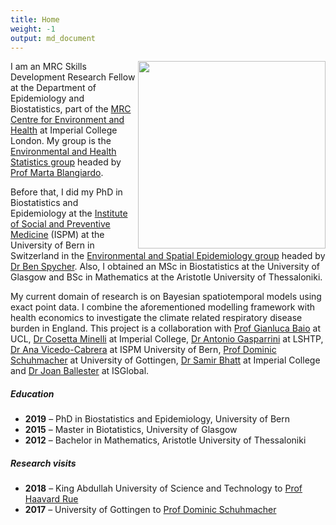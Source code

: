 ```yaml
---
title: Home
weight: -1
output: md_document
---
```


<img align="right" src="/images/me.png" width="300">

I am an MRC Skills Development Research Fellow at the Department of Epidemiology and Biostatistics, part of the [MRC Centre for Environment and Health](https://www.environment-health.ac.uk/) at Imperial College London. My group is the [Environmental and Health Statistics group](https://sites.google.com/view/envstats/home) headed by [Prof Marta Blangiardo](https://www.imperial.ac.uk/people/m.blangiardo).

Before that, Ι did my PhD in Biostatistics and Epidemiology at the [Institute of Social and Preventive Medicine](https://www.ispm.unibe.ch/) (ISPM) at the University of Bern in Switzerland in the [Environmental and Spatial Epidemiology group](https://www.ispm.unibe.ch/research/research_groups/environmental_and_spatial_epidemiology/index_eng.html) headed by [Dr Ben Spycher](https://www.ispm.unibe.ch/about_us/staff/spycher_ben/index_eng.html). Also, I obtained an MSc in Biostatistics at the University of Glasgow and BSc in Mathematics at the Aristotle University of Thessaloniki.

My current domain of research is on Bayesian spatiotemporal models using exact point data. I combine the aforementioned modelling framework with health economics to investigate the climate related respiratory disease burden in England. This project is a collaboration with [Prof Gianluca Baio](http://www.statistica.it/gianluca/) at UCL, [Dr Cosetta Minelli](https://www.imperial.ac.uk/people/cosetta.minelli1) at Imperial College, [Dr Antonio Gasparrini](http://www.ag-myresearch.com/) at LSHTP, [Dr Ana Vicedo-Cabrera](https://www.ispm.unibe.ch/about_us/staff/vicedo_cabrera_ana_maria/index_eng.html) at ISPM University of Bern, [Prof Dominic Schuhmacher](http://www.dominic.schuhmacher.name/) at University of Gottingen, [Dr Samir Bhatt](https://www.imperial.ac.uk/people/s.bhatt) at Imperial College and [Dr Joan Ballester](http://www.joanballester.eu/contact.html) at ISGlobal.

##### Education

* **2019** -- PhD in Biostatistics and Epidemiology, University of Bern
* **2015** -- Master in Biotatistics, University of Glasgow
* **2012** -- Bachelor in Mathematics, Aristotle University of Thessaloniki

##### Research visits

* **2018** -- King Abdullah University of Science and Technology to [Prof Haavard Rue](https://www.kaust.edu.sa/en/study/faculty/haavard-rue) 
* **2017** -- University of Gottingen to [Prof Dominic Schuhmacher](http://www.dominic.schuhmacher.name/)



<br>
<br>
  

